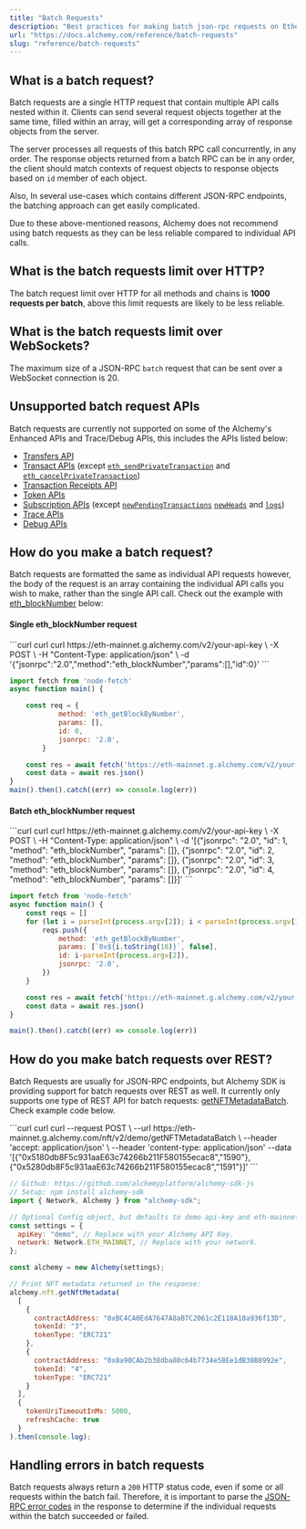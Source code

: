 ```yaml
---
title: "Batch Requests"
description: "Best practices for making batch json-rpc requests on Ethereum, Polygon, Optimism, and Arbitrum."
url: "https://docs.alchemy.com/reference/batch-requests"
slug: "reference/batch-requests"
---
```


## What is a batch request?

Batch requests are a single HTTP request that contain multiple API calls nested within it. Clients can send several request objects together at the same time, filled within an array, will get a corresponding array of response objects from the server.

The server processes all requests of this batch RPC call concurrently, in any order. The response objects returned from a batch RPC can be in any order, the client should match contexts of request objects to response objects based on `id` member of each object.

Also, In several use-cases which contains different JSON-RPC endpoints, the batching approach can get easily complicated.

Due to these above-mentioned reasons, Alchemy does not recommend using batch requests as they can be less reliable compared to individual API calls.

## What is the batch requests limit over HTTP?

The batch request limit over HTTP for all methods and chains is **1000 requests per batch**, above this limit requests are likely to be less reliable.

## What is the batch requests limit over WebSockets?

The maximum size of a JSON-RPC `batch` request that can be sent over a WebSocket connection is 20.

## Unsupported batch request APIs

Batch requests are currently not supported on some of the Alchemy's Enhanced APIs and Trace/Debug APIs, this includes the APIs listed below:

* [Transfers API](/reference/transfers-api-quickstart)
* [Transact APIs](/reference/transact-api-quickstart) (except [`eth_sendPrivateTransaction`](/reference/eth-sendprivatetransaction) and [`eth_cancelPrivateTransaction`](/reference/eth-cancelprivatetransaction))
* [Transaction Receipts API](/reference/transaction-receipts-endpoints)
* [Token APIs](/reference/token-api-quickstart)
* [Subscription APIs](/reference/subscription-api) (except [`newPendingTransactions`](/reference/newpendingtransactions) [`newHeads`](/reference/newheads) and [`logs`](/reference/logs))
* [Trace APIs](/reference/trace-api-quickstart)
* [Debug APIs](/reference/debug-api-quickstart)

## How do you make a batch request?

Batch requests are formatted the same as individual API requests however, the body of the request is an array containing the individual API calls you wish to make, rather than the single API call. Check out the example with [eth\_blockNumber](/reference/eth-blocknumber) below:

#### Single eth\_blockNumber request

<CodeGroup>
  ```curl curl
  curl https://eth-mainnet.g.alchemy.com/v2/your-api-key \
  -X POST \
  -H "Content-Type: application/json" \
  -d '{"jsonrpc":"2.0","method":"eth_blockNumber","params":[],"id":0}'
  ```

  ```javascript Javascript
  import fetch from 'node-fetch'
  async function main() {

      const req = {
              method: 'eth_getBlockByNumber',
              params: [],
              id: 0,
              jsonrpc: '2.0',
          }

      const res = await fetch('https://eth-mainnet.g.alchemy.com/v2/your-api-key', {method: 'POST', body: JSON.stringify(req), headers: {'Content-Type': 'application/json'}})
      const data = await res.json()
  }
  main().then().catch((err) => console.log(err))
  ```
</CodeGroup>

#### Batch eth\_blockNumber request

<CodeGroup>
  ```curl curl
  curl https://eth-mainnet.g.alchemy.com/v2/your-api-key \
  -X POST \
  -H "Content-Type: application/json" \
  -d '[{"jsonrpc": "2.0", "id": 1, "method": "eth_blockNumber", "params": []},
  {"jsonrpc": "2.0", "id": 2, "method": "eth_blockNumber", "params": []},
  {"jsonrpc": "2.0", "id": 3, "method": "eth_blockNumber", "params": []},
  {"jsonrpc": "2.0", "id": 4, "method": "eth_blockNumber", "params": []}]'
  ```

  ```javascript javascript
  import fetch from 'node-fetch'
  async function main() {
      const reqs = []
      for (let i = parseInt(process.argv[2]); i < parseInt(process.argv[3]); i++) {
          reqs.push({
              method: 'eth_getBlockByNumber',
              params: [`0x${i.toString(16)}`, false],
              id: i-parseInt(process.argv[2]),
              jsonrpc: '2.0',
          })
      }

      const res = await fetch('https://eth-mainnet.g.alchemy.com/v2/your-api-key', {method: 'POST', body: JSON.stringify(reqs), headers: {'Content-Type': 'application/json'}})
      const data = await res.json()
  }

  main().then().catch((err) => console.log(err))
  ```
</CodeGroup>

## How do you make batch requests over REST?

Batch Requests are usually for JSON-RPC endpoints, but Alchemy SDK is providing support for batch requests over REST as well. It currently only supports one type of REST API for batch requests: [getNFTMetadataBatch](/reference/getnftmetadatabatch). Check example code below.

<CodeGroup>
  ```curl curl
  curl --request POST \
       --url https://eth-mainnet.g.alchemy.com/nft/v2/demo/getNFTMetadataBatch \
       --header 'accept: application/json' \
       --header 'content-type: application/json'
       --data '[{"0x5180db8F5c931aaE63c74266b211F580155ecac8","1590"},
       					{"0x5280db8F5c931aaE63c74266b211F580155ecac8","1591"}]'
  ```

  ```javascript javascript
  // Github: https://github.com/alchemyplatform/alchemy-sdk-js
  // Setup: npm install alchemy-sdk
  import { Network, Alchemy } from "alchemy-sdk";

  // Optional Config object, but defaults to demo api-key and eth-mainnet.
  const settings = {
    apiKey: "demo", // Replace with your Alchemy API Key.
    network: Network.ETH_MAINNET, // Replace with your network.
  };

  const alchemy = new Alchemy(settings);

  // Print NFT metadata returned in the response:
  alchemy.nft.getNftMetadata(
    [
      {
        contractAddress: "0xBC4CA0EdA7647A8aB7C2061c2E118A18a936f13D",
        tokenId: "3",
        tokenType: "ERC721"
      },
      {
        contractAddress: "0x8a90CAb2b38dba80c64b7734e58Ee1dB38B8992e",
        tokenId: "4",
        tokenType: "ERC721"
      }
    ],
    {
      tokenUriTimeoutInMs: 5000,
      refreshCache: true
    }
  ).then(console.log);
  ```
</CodeGroup>

## Handling errors in batch requests

Batch requests always return a `200` HTTP status code, even if some or all requests within the batch fail. Therefore, it is important to parse the [JSON-RPC error codes](/reference/error-reference#standard-json-rpc-errors) in the response to determine if the individual requests within the batch succeeded or failed.
